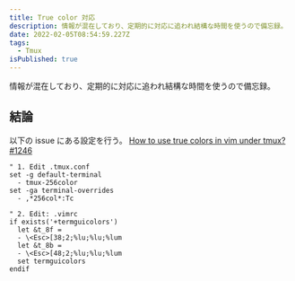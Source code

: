 ```yaml
---
title: True color 対応
description: 情報が混在しており、定期的に対応に追われ結構な時間を使うので備忘録。
date: 2022-02-05T08:54:59.227Z
tags:
  - Tmux
isPublished: true
---
```


情報が混在しており、定期的に対応に追われ結構な時間を使うので備忘録。

## 結論

以下の issue にある設定を行う。
[How to use true colors in vim under tmux? #1246](https://github.com/tmux/tmux/issues/1246)

```vim
" 1. Edit .tmux.conf
set -g default-terminal
  - tmux-256color
set -ga terminal-overrides
  - ,*256col*:Tc

" 2. Edit: .vimrc
if exists('+termguicolors')
  let &t_8f =
  - \<Esc>[38;2;%lu;%lu;%lum
  let &t_8b =
  - \<Esc>[48;2;%lu;%lu;%lum
  set termguicolors
endif
```
